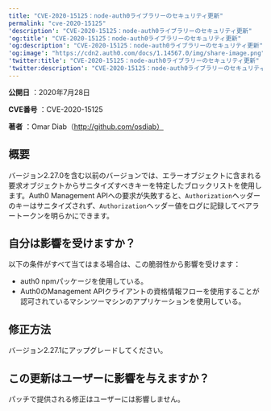 ```yaml
---
title: "CVE-2020-15125：node-auth0ライブラリーのセキュリティ更新"
permalink: "cve-2020-15125"
'description': "CVE-2020-15125：node-auth0ライブラリーのセキュリティ更新"
'og:title': "CVE-2020-15125：node-auth0ライブラリーのセキュリティ更新"
'og:description': "CVE-2020-15125：node-auth0ライブラリーのセキュリティ更新"
'og:image': "https://cdn2.auth0.com/docs/1.14567.0/img/share-image.png"
'twitter:title': "CVE-2020-15125：node-auth0ライブラリーのセキュリティ更新"
'twitter:description': "CVE-2020-15125：node-auth0ライブラリーのセキュリティ更新"
---
```


**公開日** ：2020年7月28日

**CVE番号** ：CVE-2020-15125

**著者** ：Omar Diab（http://github.com/osdiab）

## 概要

バージョン2.27.0を含む以前のバージョンでは、エラーオブジェクトに含まれる要求オブジェクトからサニタイズすべきキーを特定したブロックリストを使用します。Auth0 <Tooltip data-tooltip-id="react-containers-DefinitionTooltip-0" href="/docs/ja-jp/glossary?term=management-api" tip="Management API: 顧客が管理タスクを実行できるようにするための製品。" cta="用語集の表示">Management API</Tooltip>への要求が失敗すると、`Authorization`ヘッダーのキーはサニタイズされず、`Authorization`ヘッダー値をログに記録してベアラートークンを明らかにできます。

## 自分は影響を受けますか？

以下の条件がすべて当てはまる場合は、この脆弱性から影響を受けます：

* auth0 npmパッケージを使用している。
* Auth0のManagement APIクライアントの資格情報フローを使用することが認可されているマシンツーマシンのアプリケーションを使用している。

## 修正方法

バージョン2.27.1にアップグレードしてください。

## この更新はユーザーに影響を与えますか？

パッチで提供される修正はユーザーには影響しません。